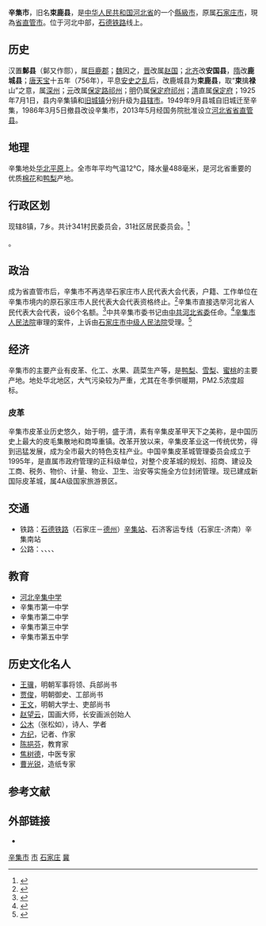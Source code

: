 {{coord|37|55|01.92|N|115|12|35.98|E|display=title}}
{{Infobox China County
| county		= 辛集市
| Photo			= 
| Photoname		= 
| Pinyin		= Xīnjí Shì
| usedname		= 束鹿县
| nameorigin		= 取“束擒禄山”之意
| map			= 辛集市在石家庄市的位置.JPG
| mapsize		= 
| map_caption		= 辛集市的位置
| Belong		= [[河北省|河北省]]<ref>{{Cite web |title=城市概况-市情概览 |url=http://www.sjz.gov.cn/col/1492479061391/2019/07/09/1562636058089.html |accessdate=2020-04-27 |date=2019-07-09 |publisher=石家庄市人民政府}}</ref>
| Types			= [[縣級市|縣級市]]
| admincode		= 130181
| founded		= 1986年3月
| seat			= [[辛集镇_(辛集市)|辛集镇]] 
| officerTitle		= 
| officer		= 
| officerTitle2		= 
| officer2		= 
| division		= 15
| town			= 8
| township		= 7
| subdistrict		= 
| dialect		= 
| coordinate		= {{coord|37.943|N|115.218|E}}
| area			= 1100
| area land		= 
| area water		= 
| census yr		= 2021
| pop			= 59.5万
| density		= 559.93
| GDP			= 476.62亿
| GDPPC			= 80153
| post code		= 052360/052371
| phone code		= 311
| web			= www.xinji.gov.cn
| web_title		= 辛集市公众信息网
}}

'''辛集市'''，旧名'''束鹿县'''，是[[中华人民共和国|中华人民共和国]][[河北省|河北省]]的一个[[縣級市|縣級市]]，原属[[石家庄市|石家庄市]]，現為[[省直管县|省直管市]]。位于河北中部，[[石德铁路|石德铁路]]线上。

==历史==
汉置'''鄡县'''（鄡又作郻），属[[巨鹿郡|巨鹿郡]]；[[曹魏|魏]]因之，[[西晋|晋]]改属[[赵国|赵国]]；[[北齐|北齐]]改'''安国县'''，[[隋朝|隋]]改'''鹿城县'''；[[唐朝|唐]][[天宝_(唐朝)|天宝]]十五年（756年），平息[[安史之乱|安史之乱]]后，改鹿城县为'''束鹿县'''，取“'''束'''擒'''禄'''山”之意，属[[深州|深州]]；[[元朝|元]]改属[[保定路|保定路]][[祁州|祁州]]；[[明朝|明]]仍属[[保定府|保定府]][[祁州|祁州]]；[[清朝|清]]直属[[保定府|保定府]]；1925年7月1日，县内辛集镇和[[旧城镇_(辛集市)|旧城镇]]分别升级为[[县辖市|县辖市]]。1949年9月县城自旧城迁至辛集，1986年3月5日撤县改设辛集市，2013年5月经国务院批准设立[[河北省|河北省]][[省直管县|省直管县]]。

==地理==
辛集地处[[华北平原|华北平原]]上。全市年平均气温12℃，降水量488毫米，是河北省重要的优质[[棉花|棉花]]和[[鸭梨|鸭梨]]产地。

==行政区划==
现辖8镇，7乡。共计341村民委员会，31社区居民委员会。<ref>{{PRC admin/ref sgc|13/01/81/000/000}}</ref>

{{PRC admin/children|13/01/81/000/000}}。

== 政治 ==
成为省直管市后，辛集市不再选举石家庄市人民代表大会代表，户籍、工作单位在辛集市境内的原石家庄市人民代表大会代表资格终止。<ref>{{Cite news|url=http://www.sjzdaily.com.cn/newscenter/2014-01/02/content_2256594.htm|title=石家庄市第十三届人民代表大会常务委员会公告|date=2014-01-02|work=石家庄新闻网|accessdate=2020-04-27}}</ref>辛集市直接选举河北省人民代表大会代表，设6个名额。<ref>{{Cite news|url=http://hbrb.hebnews.cn/pc/paper/c/201709/30/c25148.html|title=河北省人民代表大会常务委员会关于河北省第十三届人民代表大会代表名额分配方案|date=2017-09-30|work=河北日报|accessdate=2020-04-27}}</ref>中共辛集市委书记由[[中国共产党河北省委员会|中共河北省委]]任命。<ref>{{Cite news|url=http://gov.hebnews.cn/2016-10/19/content_5985716.htm?from=groupmessage&isappinstalled=0|title=【人事变动】邸义任辛集市委书记 聂英武不再担任|date=2016-10-19|work=河北日报|accessdate=2020-04-27}}</ref>[[辛集市人民法院|辛集市人民法院]]审理的案件，上诉由[[石家庄市中级人民法院|石家庄市中级人民法院]]受理。<ref>{{Cite news|url=http://www.xinhuanet.com//legal/2017-04/20/c_129552979.htm|title=人民法院公告|via=新华网|date=2017-04-20|work=法制日报|accessdate=2020-04-27}}</ref>

==经济==
辛集市的主要产业有皮革、化工、水果、蔬菜生产等，是[[鸭梨|鸭梨]]、[[雪梨_(水果)|雪梨]]、[[蜜桃|蜜桃]]的主要产地。地处华北地区，大气污染较为严重，尤其在冬季供暖期，PM2.5浓度超标。

===皮革===
辛集市皮革业历史悠久，始于明，盛于清，素有辛集皮革甲天下之美称，是中国历史上最大的皮毛集散地和商埠重镇。改革开放以来，辛集皮革业这一传统优势，得到迅猛发展，成为全市最大的特色支柱产业。中国辛集皮革城管理委员会成立于1995年，是直属市政府管理的正科级单位，对整个皮革城的规划、招商、建设及工商、税务、物价、计量、物业、卫生、治安等实施全方位封闭管理。现已建成新国际皮革城，属4A级国家旅游景区。

==交通==
*铁路：[[石德铁路|石德铁路]]（石家庄－[[德州市|德州]]）[[辛集站|辛集站]]、石济客运专线（石家庄-济南）辛集南站
*公路：{{中国高速公路名|G1811}}、{{中国国道名|307}}、{{中国国道名|230}}、{{中国省道名|233|P=河北}}、{{中国省道名|392|P=河北}}

==教育==
*[[河北辛集中学|河北辛集中学]]
*辛集市第一中学
*辛集市第二中学
*辛集市第三中学
*辛集市第五中学

==历史文化名人==
*[[王骥|王骥]]，明朝军事将领、兵部尚书
*[[賈俊_(明朝)|贾俊]]，明朝御史、工部尚书
*[[王文_(明朝)|王文]]，明朝大学士、吏部尚书
*[[赵望云|赵望云]]，国画大师，长安画派创始人
*[[公木|公木]]（张松如），诗人、学者
*[[方纪|方纪]]，记者、作家
*[[陈挹芬|陈挹芬]]，教育家
*[[焦树德|焦树德]]，中医专家
*[[曹光锐|曹光锐]]，造纸专家

== 参考文献 ==
{{reflist}}

== 外部链接 ==
{{commons|Xinji}}
* {{Official website|https://www.xinji.gov.cn/|name=辛集市人民政府}}

{{河北省石家庄市辛集市行政区划}}
{{石家庄市行政区划}}
{{河北行政区划}}

[[Category:辛集市|]]
[[Category:石家庄区县市|市]]
[[Category:河北县级市|石家庄]]
[[Category:中国小城市|冀]]